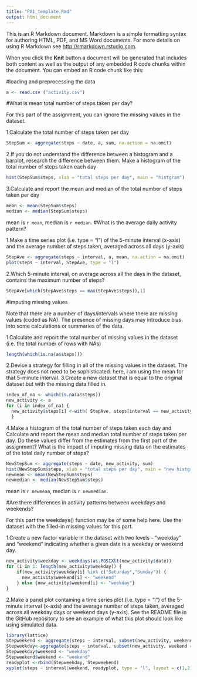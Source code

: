 ```yaml
---
title: "PA1_template.Rmd"
output: html_document
---
```


This is an R Markdown document. Markdown is a simple formatting syntax for authoring HTML, PDF, and MS Word documents. For more details on using R Markdown see <http://rmarkdown.rstudio.com>.

When you click the **Knit** button a document will be generated that includes both content as well as the output of any embedded R code chunks within the document. You can embed an R code chunk like this:

#loading and preprocessing the data

```r
a <- read.csv ("activity.csv")
```
#What is mean total number of steps taken per day?

For this part of the assignment, you can ignore the missing values in the dataset.

1.Calculate the total number of steps taken per day
```r
StepSum <- aggregate(steps ~ date, a, sum, na.action = na.omit)
```

2.If you do not understand the difference between a histogram and a barplot, research the difference between them. Make a histogram of the total number of steps taken each day
```r
hist(StepSum$steps, xlab = "total steps per day", main = "histgram")
```

3.Calculate and report the mean and median of the total number of steps taken per day


```r
mean <- mean(StepSum$steps)
median <- median(StepSum$steps)
```
mean is `r mean`, median is `r median`.
#What is the average daily activity pattern?

1.Make a time series plot (i.e. type = "l") of the 5-minute interval (x-axis) and the average number of steps taken, averaged across all days (y-axis)
```r
StepAve <- aggregate(steps ~ interval, a, mean, na.action = na.omit)
plot(steps ~ interval, StepAve, type = "l")
```

2.Which 5-minute interval, on average across all the days in the dataset, contains the maximum number of steps?

```r
StepAve[which(StepAve$steps == max(StepAve$steps)),1]
```

#Imputing missing values

Note that there are a number of days/intervals where there are missing values (coded as NA). The presence of missing days may introduce bias into some calculations or summaries of the data.

1.Calculate and report the total number of missing values in the dataset (i.e. the total number of rows with NAs)
```r
length(which(is.na(a$steps)))
```

2.Devise a strategy for filling in all of the missing values in the dataset. The strategy does not need to be sophisticated. here, i am using the mean for that 5-minute interval.
3.Create a new dataset that is equal to the original dataset but with the missing data filled in.

```r
index_of_na <- which(is.na(a$steps))
new_activity <- a
for (i in index_of_na) {
  new_activity$steps[i] <-with( StepAve, steps[interval == new_activity$interval[i]])
  }
```

4.Make a histogram of the total number of steps taken each day and Calculate and report the mean and median total number of steps taken per day. Do these values differ from the estimates from the first part of the assignment? What is the impact of imputing missing data on the estimates of the total daily number of steps?
```r
NewStepSum <- aggregate(steps ~ date, new_activity, sum)
hist(NewStepSum$steps, xlab = "total steps per day", main = "new histgram")
newmean <- mean(NewStepSum$steps)
newmedian <- median(NewStepSum$steps)
```

mean is `r newmean`, median is `r newmedian`.

#Are there differences in activity patterns between weekdays and weekends?

For this part the weekdays() function may be of some help here. Use the dataset with the filled-in missing values for this part.

1.Create a new factor variable in the dataset with two levels – “weekday” and “weekend” indicating whether a given date is a weekday or weekend day.

```r
new_activity$weekday <- weekdays(as.POSIXlt(new_activity$date))
for (i in 1: length(new_activity$weekday)) {
    if(new_activity$weekday[i] %in% c("Saturday","Sunday")) {
      new_activity$weekend[i] <- "weekend"
    } else {new_activity$weekend[i] <- "weekday"}
}
```

2.Make a panel plot containing a time series plot (i.e. type = "l") of the 5-minute interval (x-axis) and the average number of steps taken, averaged across all weekday days or weekend days (y-axis). See the README file in the GitHub repository to see an example of what this plot should look like using simulated data.

```r
library(lattice)
Stepweekend <- aggregate(steps ~ interval, subset(new_activity, weekend == "weekend"), mean)
Stepweekday<-aggregate(steps ~ interval, subset(new_activity, weekend == "weekday"), mean)
Stepweekday$weekend <- "weekday"
Stepweekend$weekend <- "weekend"
readyplot <-rbind(Stepweekday, Stepweekend)
xyplot(steps ~ interval|weekend, readyplot, type = "l", layout = c(1,2))
```



